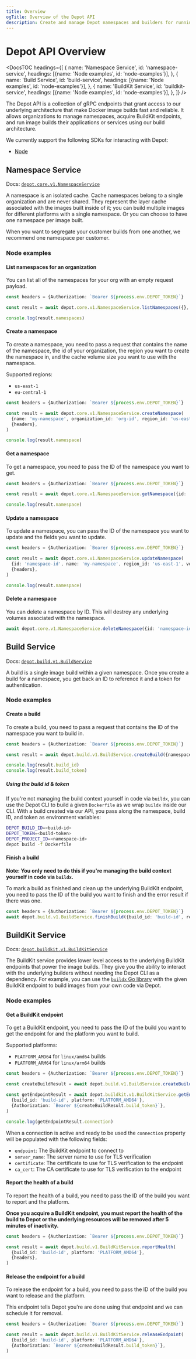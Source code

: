 ```yaml
---
title: Overview
ogTitle: Overview of the Depot API
description: Create and manage Depot namespaces and builders for running image builds on behalf of your own users
---
```



# Depot API Overview

<DocsTOC
  headings={[
    {
      name: 'Namespace Service',
      id: 'namespace-service',
      headings: [{name: 'Node examples', id: 'node-examples'}],
    },
    {
      name: 'Build Service',
      id: 'build-service',
      headings: [{name: 'Node examples', id: 'node-examples'}],
    },
    {
      name: 'BuildKit Service',
      id: 'buildkit-service',
      headings: [{name: 'Node examples', id: 'node-examples'}],
    },
  ]}
/>

The Depot API is a collection of gRPC endpoints that grant access to our underlying architecture that make Docker image builds fast and reliable. It allows organizations to manage namespaces, acquire BuildKit endpoints, and run image builds their applications or services using our build architecture.

We currently support the following SDKs for interacting with Depot:

- [Node](https://github.com/depot/sdk-node)

## Namespace Service

Docs: [`depot.core.v1.NamespaceService`](https://buf.build/depot/api/docs/main:depot.core.v1#depot.core.v1.NamespaceService)

A namespace is an isolated cache. Cache namespaces belong to a single organization and are never shared. They represent the layer cache associated with the images built inside of it; you can build multiple images for different platforms with a single namespace. Or you can choose to have one namespace per image built.

When you want to segregate your customer builds from one another, we recommend one namespace per customer.

### Node examples

#### List namespaces for an organization

You can list all of the namespaces for your org with an empty request payload.

```typescript
const headers = {Authorization: `Bearer ${process.env.DEPOT_TOKEN}`}

const result = await depot.core.v1.NamespaceService.listNamespaces({}, {headers})

console.log(result.namespaces)
```

#### Create a namespace

To create a namespace, you need to pass a request that contains the name of the namespace, the id of your organization, the region you want to create the namespace in, and the cache volume size you want to use with the namespace.

Supported regions:

- `us-east-1`
- `eu-central-1`

```typescript
const headers = {Authorization: `Bearer ${process.env.DEPOT_TOKEN}`}

const result = await depot.core.v1.NamespaceService.createNamespace(
  {name: 'my-namespace', organization_id: 'org-id', region_id: 'us-east-1', volume_size: 50},
  {headers},
)

console.log(result.namespace)
```

#### Get a namespace

To get a namespace, you need to pass the ID of the namespace you want to get.

```typescript
const headers = {Authorization: `Bearer ${process.env.DEPOT_TOKEN}`}

const result = await depot.core.v1.NamespaceService.getNamespace({id: 'namespace-id'}, {headers})

console.log(result.namespace)
```

#### Update a namespace

To update a namespace, you can pass the ID of the namespace you want to update and the fields you want to update.

```typescript
const headers = {Authorization: `Bearer ${process.env.DEPOT_TOKEN}`}

const result = await depot.core.v1.NamespaceService.updateNamespace(
  {id: 'namespace-id', name: 'my-namespace', region_id: 'us-east-1', volume_size: 50},
  {headers},
)

console.log(result.namespace)
```

#### Delete a namespace

You can delete a namespace by ID. This will destroy any underlying volumes associated with the namespace.

```typescript
await depot.core.v1.NamespaceService.deleteNamespace({id: 'namespace-id'}, {headers})
```

## Build Service

Docs: [`depot.build.v1.BuildService`](https://buf.build/depot/api/docs/main:depot.build.v1#depot.build.v1.BuildService)

A build is a single image build within a given namespace. Once you create a build for a namespace, you get back an ID to reference it and a token for authentication.

### Node examples

#### Create a build

To create a build, you need to pass a request that contains the ID of the namespace you want to build in.

```typescript
const headers = {Authorization: `Bearer ${process.env.DEPOT_TOKEN}`}

const result = await depot.build.v1.BuildService.createBuild({namespace_id: 'namespace-id'}, {headers})

console.log(result.build_id)
console.log(result.build_token)
```

##### Using the build id & token

If you're not managing the build context yourself in code via `buildx`, you can use the Depot CLI to build a given `Dockerfile` as we wrap `buildx` inside our CLI. With a build created via our API, you pass along the namespace, build ID, and token as environment variables:

```bash
DEPOT_BUILD_ID=<build-id>
DEPOT_TOKEN=<build-token>
DEPOT_PROJECT_ID=<namespace-id>
depot build -f Dockerfile
```

#### Finish a build

**Note: You only need to do this if you're managing the build context yourself in code via `buildx`.**

To mark a build as finished and clean up the underlying BuildKit endpoint, you need to pass the ID of the build you want to finish and the error result if there was one.

```typescript
const headers = {Authorization: `Bearer ${process.env.DEPOT_TOKEN}`}
await depot.build.v1.BuildService.finishBuild({build_id: 'build-id', result: {error: 'error message'}}, {headers})
```

## BuildKit Service

Docs: [`depot.buildkit.v1.BuildKitService`](https://buf.build/depot/api/docs/main:depot.buildkit.v1#depot.buildkit.v1.BuildKitService)

The BuildKit service provides lower level access to the underlying BuildKit endpoints that power the image builds. They give you the ability to interact with the underlying builders without needing the Depot CLI as a dependency. For example, you can use the [`buildx` Go library](https://pkg.go.dev/github.com/docker/buildx) with the given BuildKit endpoint to build images from your own code via Depot.

### Node examples

#### Get a BuildKit endpoint

To get a BuildKit endpoint, you need to pass the ID of the build you want to get the endpoint for and the platform you want to build.

Supported platforms:

- `PLATFORM_AMD64` for `linux/amd64` builds
- `PLATFORM_ARM64` for `linux/arm64` builds

```typescript
const headers = {Authorization: `Bearer ${process.env.DEPOT_TOKEN}`}

const createBuildResult = await depot.build.v1.BuildService.createBuild({namespace_id: 'namespace-id'}, {headers})

const getEndpointResult = await depot.buildkit.v1.BuildKitService.getEndpoint(
  {build_id: 'build-id', platform: 'PLATFORM_AMD64'},
  {Authorization: `Bearer ${createBuildResult.build_token}`},
)

console.log(getEndpointResult.connection)
```

When a connection is active and ready to be used the `connection` property will be populated with the following fields:

- `endpoint`: The BuildKit endpoint to connect to
- `server_name`: The server name to use for TLS verification
- `certificate`: The certificate to use for TLS verification to the endpoint
- `ca_cert`: The CA certificate to use for TLS verification to the endpoint

#### Report the health of a build

To report the health of a build, you need to pass the ID of the build you want to report and the platform.

**Once you acquire a BuildKit endpoint, you must report the health of the build to Depot or the underlying resources will be removed after 5 minutes of inactivity.**

```typescript
const headers = {Authorization: `Bearer ${process.env.DEPOT_TOKEN}`}

const result = await depot.build.v1.BuildKitService.reportHealth(
  {build_id: 'build-id', platform: 'PLATFORM_AMD64'},
  {headers},
)
```

#### Release the endpoint for a build

To release the endpoint for a build, you need to pass the ID of the build you want to release and the platform.

This endpoint tells Depot you're are done using that endpoint and we can schedule it for removal.

```typescript
const headers = {Authorization: `Bearer ${process.env.DEPOT_TOKEN}`}

const result = await depot.build.v1.BuildKitService.releaseEndpoint(
  {build_id: 'build-id', platform: 'PLATFORM_AMD64'},
  {Authorization: `Bearer ${createBuildResult.build_token}`},
)
```
